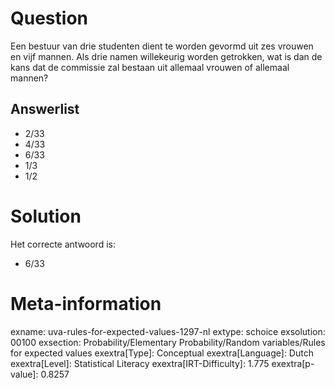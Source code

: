 Question
========

Een bestuur van drie studenten dient te worden gevormd uit zes vrouwen
en vijf mannen. Als drie namen willekeurig worden getrokken, wat is dan
de kans dat de commissie zal bestaan ​​uit allemaal vrouwen of allemaal
mannen?

Answerlist
----------

* 2/33
* 4/33
* 6/33
* 1/3
* 1/2

Solution
========

Het correcte antwoord is: 

* 6/33

Meta-information
================
exname: uva-rules-for-expected-values-1297-nl
extype: schoice
exsolution: 00100
exsection: Probability/Elementary Probability/Random variables/Rules for expected values
exextra[Type]: Conceptual
exextra[Language]: Dutch
exextra[Level]: Statistical Literacy
exextra[IRT-Difficulty]: 1.775
exextra[p-value]: 0.8257
